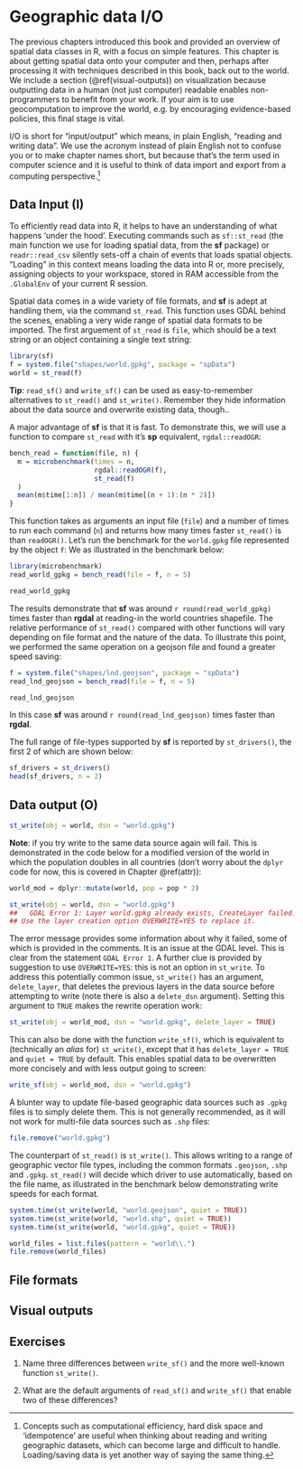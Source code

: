 # Geographic data I/O {#read-write}

The previous chapters introduced this book and provided an overview of spatial data classes in R, with a focus on simple features.
This chapter is about getting spatial data onto your computer and then, perhaps after processing it with techniques described in this book, back out to the world.
We include a section (\@ref(visual-outputs)) on visualization because outputting data in a human (not just computer) readable enables non-programmers to benefit from your work.
If your aim is to use geocomputation to improve the world, e.g. by encouraging evidence-based policies, this final stage is vital.

I/O is short for "input/output" which means, in plain English, "reading and writing data".
We use the acronym instead of plain English not to confuse you or to make chapter names short, but because that's the term used in computer science and it is useful to think of data import and export from a computing perspective.^[
Concepts such as computational efficiency, hard disk space and 'idempotence' are useful when thinking about reading and writing geographic datasets, which can become large and difficult to handle.
Loading/saving data is yet another way of saying the same thing.
]

<!-- todo: check we mention computational efficiency, disk-space and 'idempotence' -->

<!-- Old intro to this chapter - can we salvage anything from this? -->
<!-- Reading, writing and plotting are 3 of the most important initial stages in geocomputation. -->
<!-- If you cannot load your data, it's not even worth starting. -->
<!-- If you cannot write your processed data, it will make it hard to collaborate with others. -->
<!-- Furthermore, an often-overlooked issue is that if you cannot create visuals of your spatial data, it will be hard to understand. -->
<!-- For this reason this introductory chapter also has a section on basic map making. -->

## Data Input (I)

To efficiently read data into R, it helps to have an understanding of what happens 'under the hood'.
Executing commands such as `sf::st_read` (the main function we use for loading spatial data, from the **sf** package) or `readr::read_csv` silently sets-off a chain of events that loads spatial objects.
"Loading" in this context means loading the data into R or, more precisely, assigning objects to your workspace, stored in RAM accessible from the `.GlobalEnv` of your current R session.
<!-- coud add a footnote here mentioning `.GlobalEnv` -->

Spatial data comes in a wide variety of file formats, and **sf** is adept at handling them, via the command `st_read`.
This function uses GDAL behind the scenes, enabling a very wide range of spatial data formats to be imported.
The first arguement of `st_read` is `file`, which should be a text string or an object containing a single text string:

```r
library(sf)
f = system.file("shapes/world.gpkg", package = "spData")
world = st_read(f)
```

**Tip**: `read_sf()` and `write_sf()` can be used as easy-to-remember alternatives to `st_read()` and `st_write()`. Remember they hide information about the data source and overwrite existing data, though..


A major advantage of **sf** is that it is fast.
To demonstrate this, we will use a function to compare `st_read` with it's **sp** equivalent, `rgdal::readOGR`:

```r
bench_read = function(file, n) {
  m = microbenchmark(times = n,
                     rgdal::readOGR(f),
                     st_read(f)
  )
  mean(m$time[1:n]) / mean(m$time[(n + 1):(n * 2)])
}
```

This function takes as arguments an input file (`file`) and a number of times to run each command (`n`) and returns how many times faster `st_read()` is than `readOGR()`.
Let's run the benchmark for the `world.gpkg` file represented by the object `f`:
We as illustrated in the benchmark below:

```r
library(microbenchmark)
read_world_gpkg = bench_read(file = f, n = 5)
```

```r
read_world_gpkg
```


The results demonstrate that **sf** was around `r round(read_world_gpkg)` times faster than **rgdal** at reading-in the world countries shapefile.
The relative performance of `st_read()` compared with other functions will vary depending on file format and the nature of the data.
To illustrate this point, we performed the same operation on a geojson file and found a greater speed saving:

```r
f = system.file("shapes/lnd.geojson", package = "spData")
read_lnd_geojson = bench_read(file = f, n = 5)
```

```r
read_lnd_geojson
```

In this case **sf** was around `r round(read_lnd_geojson)` times faster than **rgdal**.

The full range of file-types supported by **sf** is reported by `st_drivers()`, the first 2 of which are shown below:

```r
sf_drivers = st_drivers()
head(sf_drivers, n = 2)
```

## Data output (O)

```r
st_write(obj = world, dsn = "world.gpkg")
```

**Note**: if you try write to the same data source again will fail.
This is demonstrated in the code below for a modified version of the world in which the population doubles in all countries (don't worry about the `dplyr` code for now, this is covered in Chapter \@ref(attr)):

```r
world_mod = dplyr::mutate(world, pop = pop * 2)
```

```r
st_write(obj = world, dsn = "world.gpkg")
##   GDAL Error 1: Layer world.gpkg already exists, CreateLayer failed.
## Use the layer creation option OVERWRITE=YES to replace it.
```

The error message provides some information about why it failed, some of which is provided in the comments.
It is an issue at the GDAL level.
This is clear from the statement `GDAL Error 1`.
A further clue is provided by suggestion to use `OVERWRITE=YES`: this is not an option in `st_write`.
To address this potentially common issue, `st_write()` has an argument, `delete_layer`, that deletes the previous layers in the data source before attempting to write (note there is also a `delete_dsn` argument).
Setting this argument to `TRUE` makes the rewrite operation work:

```r
st_write(obj = world_mod, dsn = "world.gpkg", delete_layer = TRUE)
```

This can also be done with the function `write_sf()`, which is equivalent to (technically an *alias* for) `st_write()`, except that it has `delete_layer = TRUE` and `quiet = TRUE` by default.
This enables spatial data to be overwritten more concisely and with less output going to screen:

```r
write_sf(obj = world_mod, dsn = "world.gpkg")
```

A blunter way to update file-based geographic data sources such as `.gpkg` files is to simply delete them.
This is not generally recommended, as it will not work for multi-file data sources such as `.shp` files:

```r
file.remove("world.gpkg")
```


The counterpart of `st_read()` is `st_write()`. This allows writing to a range of geographic vector file types, including the common formats `.geojson`, `.shp` and `.gpkg`. `st_read()` will decide which driver to use automatically, based on the file name, as illustrated in the benchmark below demonstrating write speeds for each format.

```r
system.time(st_write(world, "world.geojson", quiet = TRUE))
system.time(st_write(world, "world.shp", quiet = TRUE)) 
system.time(st_write(world, "world.gpkg", quiet = TRUE))
```

```r
world_files = list.files(pattern = "world\\.")
file.remove(world_files)
```


## File formats

## Visual outputs

## Exercises


1. Name three differences between `write_sf()` and the more well-known function `st_write()`.

1. What are the default arguments of `read_sf()` and `write_sf()` that enable two of these differences?


<!-- ## Vector -->

<!-- 
- sf package 
- st_drivers
- st_read, read_sf
- st_write, write_sf
- text files 
- WKT, WKB, sp (st_as_sf)
-->

<!-- ## Raster -->

<!-- 
- raster package 
- raster
-->
